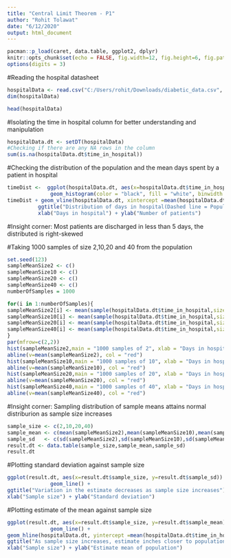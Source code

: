 ```yaml
---
title: "Central Limit Theorem - P1"
author: "Rohit Tolawat"
date: "6/12/2020"
output: html_document
---
```


```r
pacman::p_load(caret, data.table, ggplot2, dplyr)
knitr::opts_chunk$set(echo = FALSE, fig.width=12, fig.height=6, fig.path = 'Figs/')
options(digits = 3)
```


#Reading the hospital datasheet
```r
hospitalData <- read.csv("C:/Users/rohit/Downloads/diabetic_data.csv", header = TRUE)
dim(hospitalData)
```

```r
head(hospitalData)
```

#Isolating the time in hospital column for better understanding and manipulation
```r
hospitalData.dt <- setDT(hospitalData)
#Checking if there are any NA rows in the column
sum(is.na(hospitalData.dt$time_in_hospital))
```

#Checking the distribution of the population and the mean days spent by a patient in hospital
```r
timeDist <-  ggplot(hospitalData.dt, aes(x=hospitalData.dt$time_in_hospital)) +
              geom_histogram(color = "black", fill = "white", binwidth = 1) 
timeDist + geom_vline(hospitalData.dt, xintercept =mean(hospitalData.dt$time_in_hospital), color = "red", linetype = "dashed")   + 
          ggtitle("Distribution of days in hospital(Dashed line = Population mean)") +
          xlab("Days in hospital") + ylab("Number of patients")

```
#Insight corner: Most patients are discharged in less than 5 days, the distributed is right-skewed

#Taking 1000 samples of size 2,10,20 and 40 from the population
```r
set.seed(123)
sampleMeanSize2 <- c()
sampleMeanSize10 <- c()
sampleMeanSize20 <- c()
sampleMeanSize40 <- c()
numberOfSamples = 1000

for(i in 1:numberOfSamples){
sampleMeanSize2[i] <- mean(sample(hospitalData.dt$time_in_hospital,size = 2, replace = TRUE))
sampleMeanSize10[i] <- mean(sample(hospitalData.dt$time_in_hospital,size = 10, replace = TRUE))
sampleMeanSize20[i] <- mean(sample(hospitalData.dt$time_in_hospital,size = 20, replace = TRUE))
sampleMeanSize40[i] <- mean(sample(hospitalData.dt$time_in_hospital,size = 40, replace = TRUE))
}
par(mfrow=c(2,2))
hist(sampleMeanSize2,main = "1000 samples of 2", xlab = "Days in hospital" )
abline(v=mean(sampleMeanSize2), col = "red")
hist(sampleMeanSize10,main = "1000 samples of 10", xlab = "Days in hospital" )
abline(v=mean(sampleMeanSize10), col = "red")
hist(sampleMeanSize20,main = "1000 samples of 20", xlab = "Days in hospital" )
abline(v=mean(sampleMeanSize20), col = "red")
hist(sampleMeanSize40,main = "1000 samples of 40", xlab = "Days in hospital" )
abline(v=mean(sampleMeanSize40), col = "red")
```
#Insight corner: Sampling distribution of sample means attains normal distriburion as sample size increases 
```r
sample_size <- c(2,10,20,40)
sample_mean <- c(mean(sampleMeanSize2),mean(sampleMeanSize10),mean(sampleMeanSize20),mean(sampleMeanSize40))
sample_sd   <- c(sd(sampleMeanSize2),sd(sampleMeanSize10),sd(sampleMeanSize20),sd(sampleMeanSize40))
result.dt <- data.table(sample_size,sample_mean,sample_sd)
result.dt
```

#Plotting standard deviation against sample size
```r
ggplot(result.dt, aes(x=result.dt$sample_size, y=result.dt$sample_sd)) +
              geom_line() +
ggtitle("Variation in the estimate decreases as sample size increases") +
xlab("Sample size") + ylab("Standard deviation")

```

#Plotting estimate of the mean against sample size
```r
ggplot(result.dt, aes(x=result.dt$sample_size, y=result.dt$sample_mean)) +
              geom_line() +
geom_hline(hospitalData.dt, yintercept =mean(hospitalData.dt$time_in_hospital),color = "red", linetype = "dashed")   +    
ggtitle("As sample size increases, estimate inches closer to population mean") +
xlab("Sample size") + ylab("Estimate mean of population")

```

